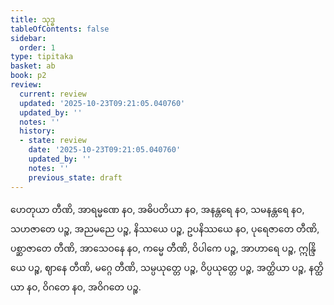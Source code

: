 ```yaml
---
title: သုဒ္ဓ
tableOfContents: false
sidebar:
  order: 1
type: tipitaka
basket: ab
book: p2
review:
  current: review
  updated: '2025-10-23T09:21:05.040760'
  updated_by: ''
  notes: ''
  history:
  - state: review
    date: '2025-10-23T09:21:05.040760'
    updated_by: ''
    notes: ''
    previous_state: draft
---
```



<ReviewStatus review={frontmatter.review} showDetails={true} />

<HypothesisAnnotation frontmatter={frontmatter} />

<DynamicBreadcrumb />

<Division number="85" book="p2" e="ch" v="38" p="326">

<Paragraph number="2528" book="p2">
ဟေတုယာ တီဏိ, အာရမ္မဏေ နဝ, အဓိပတိယာ နဝ, အနန္တရေ နဝ, သမနန္တရေ နဝ, သဟဇာတေ ပဉ္စ, အညမညေ ပဉ္စ, နိဿယေ ပဉ္စ, ဥပနိဿယေ နဝ, ပုရေဇာတေ တီဏိ, ပစ္ဆာဇာတေ တီဏိ, အာသေဝနေ နဝ, ကမ္မေ တီဏိ, ဝိပါကေ ပဉ္စ, အာဟာရေ ပဉ္စ, ဣန္ဒြိယေ ပဉ္စ, ဈာနေ တီဏိ, မဂ္ဂေ တီဏိ, သမ္ပယုတ္တေ ပဉ္စ, ဝိပ္ပယုတ္တေ ပဉ္စ, အတ္ထိယာ ပဉ္စ, နတ္ထိယာ နဝ, ဝိဂတေ နဝ, အဝိဂတေ ပဉ္စ.
</Paragraph>
</Division>